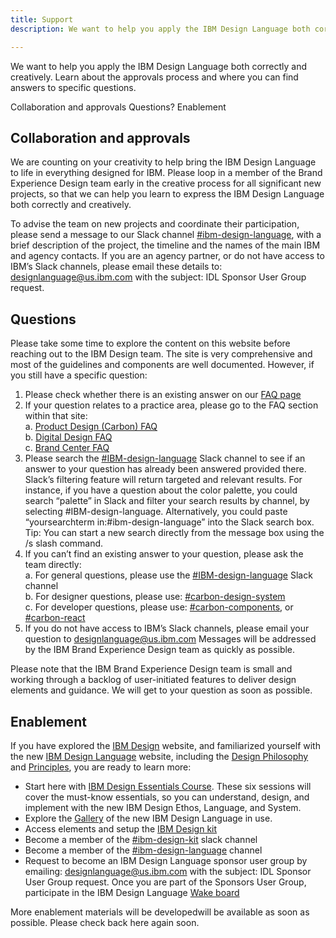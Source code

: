 ```yaml
---
title: Support
description: We want to help you apply the IBM Design Language both correctly and creatively. Learn about the approvals process and where you can find answers to specific questions.

---
```



<PageDescription>

We want to help you apply the IBM Design Language both correctly and creatively. Learn about the approvals process and where you can find answers to specific questions.

</PageDescription>

<AnchorLinks>
  <AnchorLink>Collaboration and approvals</AnchorLink>
  <AnchorLink>Questions?</AnchorLink>
  <AnchorLink>Enablement</AnchorLink>
</AnchorLinks>

## Collaboration and approvals

We are counting on your creativity to help bring the IBM Design Language to life in everything designed for IBM. Please loop in a member of the Brand Experience Design team early in the creative process for all significant new projects, so that we can help you learn to express the IBM Design Language both correctly and creatively.

To advise the team on new projects and coordinate their participation, please send a message to our Slack channel [#ibm-design-language](https://ibm-studios.slack.com/messages/C0U35LB2B), with a brief description of the project, the timeline and the names of the main IBM and agency contacts. If you are an agency partner, or do not have access to IBM’s Slack channels, please email these details to: [designlanguage@us.ibm.com]() with the subject: IDL Sponsor User Group request.

## Questions

Please take some time to explore the content on this website before reaching out to the IBM Design team. The site is very comprehensive and most of the guidelines and components are well documented. However, if you still have a specific question:

1. Please check whether there is an existing answer on our [FAQ page]()
2. If your question relates to a practice area, please go to the FAQ section within that site: <br/>
    a.   [Product Design (Carbon) FAQ](https://www.carbondesignsystem.com/help/faq) <br/>
    b.   [Digital Design FAQ](https://www.ibm.com/standards/web/faq.html) <br/>
    c.   [Brand Center FAQ](https://www.ibm.com/brand/help/faq)
3. Please search the [#IBM-design-language](https://ibm-studios.slack.com/messages/C0U35LB2B) Slack channel to see if an answer to your question has already been answered provided there. Slack’s filtering feature will return targeted and relevant results. For instance, if you have a question about the color palette, you could search “palette” in Slack and filter your search results by channel, by selecting #IBM-design-language. Alternatively, you could paste “yoursearchterm in:#ibm-design-language” into the Slack search box. Tip: You can start a new search directly from the message box using the /s slash command.
4. If you can’t find an existing answer to your question, please ask the team directly:<br/>
    a.  For general questions, please use the [#IBM-design-language](https://ibm-studios.slack.com/messages/C0U35LB2B) Slack channel <br/>
    b.	For designer questions, please use: [#carbon-design-system](https://ibm-studios.slack.com/messages/C0M053VPT/) <br/>
    c.	For developer questions, please use: [#carbon-components](https://ibm-studios.slack.com/messages/C046Y0YUD/), or [#carbon-react](https://ibm-studios.slack.com/messages/C2K6RFJ1G/) <br/>
5. If you do not have access to IBM’s Slack channels, please email your question to designlanguage@us.ibm.com Messages will be addressed by the IBM Brand Experience Design team as quickly as possible.

Please note that the IBM Brand Experience Design team is small and working through a backlog of user-initiated features to deliver design elements and guidance. We will get to your question as soon as possible.

## Enablement

If you have explored the [IBM Design](https://www.ibm.com/design/) website, and familiarized yourself with the new [IBM Design Language](https://www.ibm.com/design/language/) website, including the [Design Philosophy](https://www.ibm.com/design/language/philosophy/pov) and [Principles](https://www.ibm.com/design/language/philosophy/principles/), you are ready to learn more:


- Start here with [IBM Design Essentials Course](https://w3.ibm.com/design/essentials). These six sessions will cover the must-know essentials, so you can understand, design, and implement with the new IBM Design Ethos, Language, and System. <br/>
- Explore the [Gallery](https://www.ibm.com/design/language/gallery) of the new IBM Design Language in use.<br/>
- Access elements and setup the [IBM Design kit](https://www.carbondesignsystem.com/resources/?&_ga=2.192292330.1162213957.1569426322-42838645.1566382348#theme-libraries) <br/>
- Become a member of the [#ibm-design-kit](https://ibm-studios.slack.com/archives/CDT9TSUAJ) slack channel <br/>
- Become a member of the [#ibm-design-language](https://ibm-studios.slack.com/messages/C0U35LB2B) channel <br/>
- Request to become an IBM Design Language sponsor user group by emailing: [designlanguage@us.ibm.com]() with the subject: IDL Sponsor User Group request. Once you are part of the Sponsors User Group, participate in the IBM Design Language [Wake board](https://ibm.wake.com/space/20) <br/>

More enablement materials will be developedwill be available as soon as possible. Please check back here again soon.